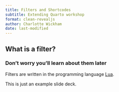 ```yaml
---
title: Filters and Shortcodes
subtitle: Extending Quarto workshop
format: clean-revealjs
author: Charlotte Wickham
date: last-modified
---
```


## What is a filter?

### Don't worry you'll learn about them later

Filters are written in the programming language [Lua](https://www.lua.org/).

[This is just an example slide deck]{.alert}.

